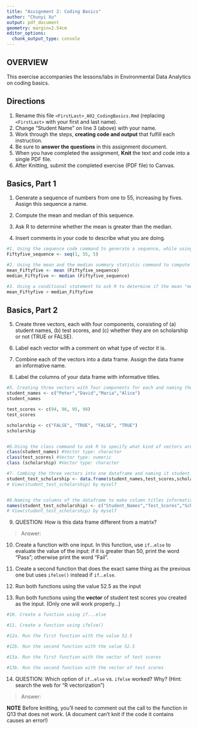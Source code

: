 ```yaml
---
title: "Assignment 2: Coding Basics"
author: "Chunyi Xu"
output: pdf_document
geometry: margin=2.54cm
editor_options: 
  chunk_output_type: console
---
```


## OVERVIEW

This exercise accompanies the lessons/labs in Environmental Data Analytics on coding basics.

## Directions

1.  Rename this file `<FirstLast>_A02_CodingBasics.Rmd` (replacing `<FirstLast>` with your first and last name).
2.  Change "Student Name" on line 3 (above) with your name.
3.  Work through the steps, **creating code and output** that fulfill each instruction.
4.  Be sure to **answer the questions** in this assignment document.
5.  When you have completed the assignment, **Knit** the text and code into a single PDF file.
6.  After Knitting, submit the completed exercise (PDF file) to Canvas.

## Basics, Part 1

1.  Generate a sequence of numbers from one to 55, increasing by fives. Assign this sequence a name.

2.  Compute the mean and median of this sequence.

3.  Ask R to determine whether the mean is greater than the median.

4.  Insert comments in your code to describe what you are doing.

```r
#1. Using the sequence code command to generate a sequence, while using "<-" to assign this sequence a name
Fiftyfive_sequence <- seq(1, 55, 5)

#2. Using the mean and the median summary statistic command to compute the mean and median of the sequence Fiftyfive_sequence. Assigning two outcomes "mean_Fiftyfive" and "median_Fiftyfive" respectively 
mean_Fiftyfive <- mean (Fiftyfive_sequence)
median_Fiftyfive <- median (Fiftyfive_sequence)

#3. Using a conditional statement to ask R to determine if the mean "mean_Fiftyfive" is greater than the median "median_Fiftyfive." The resule is "False"
mean_Fiftyfive > median_Fiftyfive


```

## Basics, Part 2

5.  Create three vectors, each with four components, consisting of (a) student names, (b) test scores, and (c) whether they are on scholarship or not (TRUE or FALSE).

6.  Label each vector with a comment on what type of vector it is.

7.  Combine each of the vectors into a data frame. Assign the data frame an informative name.

8.  Label the columns of your data frame with informative titles.

```r
#5. Creating three vectors with four components for each and naming them according to the information they consist, which are "student_names", "test_scores", and "scholarship" respectively
student_names <- c("Peter","David","Maria","Alice")
student_names

test_scores <- c(94, 96, 95, 98)
test_scores

scholarship <- c("FALSE", "TRUE", "FALSE", "TRUE")
scholarship


#6.Using the class command to ask R to specify what kind of vectors are created and using a comment to label
class(student_names) #Vector type: character
class(test_scores) #Vector type: numeric
class (scholarship) #Vector type: character

#7. Combing the three vectors into one dataframe and naming it student_test_scholarship
student_test_scholarship <- data.frame(student_names,test_scores,scholarship) 
# View(student_test_scholarship) by myself


#8.Naming the columns of the dataframe to make column titles informative
names(student_test_scholarship) <- c("Student_Names","Test_Scores","Scholarship")
# View(student_test_scholarship) by myself


```

9.  QUESTION: How is this data frame different from a matrix?

> Answer:

10. Create a function with one input. In this function, use `if`...`else` to evaluate the value of the input: if it is greater than 50, print the word "Pass"; otherwise print the word "Fail". 

11. Create a second function that does the exact same thing as the previous one but uses `ifelse()` instead if `if`...`else `. 

12. Run both functions using the value 52.5 as the input

13. Run both functions using the **vector** of student test scores you created as the input. (Only one will work properly...)

```r
#10. Create a function using if...else

#11. Create a function using ifelse()

#12a. Run the first function with the value 52.5

#12b. Run the second function with the value 52.5

#13a. Run the first function with the vector of test scores

#13b. Run the second function with the vector of test scores
```

14. QUESTION: Which option of `if`...`else` vs. `ifelse` worked? Why? (Hint: search the web for "R vectorization")

> Answer:


**NOTE** Before knitting, you'll need to comment out the call to the function in Q13 that does not work. (A document can't knit if the code it contains causes an error!)